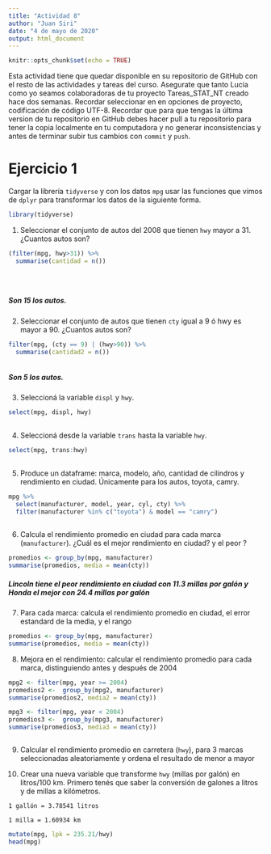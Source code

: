```yaml
---
title: "Actividad 8"
author: "Juan Siri"
date: "4 de mayo de 2020"
output: html_document
---
```


```r
knitr::opts_chunk$set(echo = TRUE)
```

Esta actividad tiene que quedar disponible en su repositorio de GitHub con el resto de las actividades y tareas del curso. Asegurate que tanto Lucía como yo seamos colaboradoras de tu proyecto Tareas_STAT_NT creado hace dos semanas.
Recordar seleccionar en en opciones de proyecto, codificación de código UTF-8.
Recordar que para que tengas la última version de tu repositorio en GitHub debes hacer pull a tu repositorio para tener la copia localmente en tu computadora y no generar inconsistencias y antes de terminar subir tus cambios con `commit` y `push`.




# Ejercicio 1
Cargar la librería `tidyverse` y con los datos `mpg` usar las funciones que vimos de `dplyr` para  transformar los datos de la siguiente forma. 

```r
library(tidyverse)

```
1. Seleccionar el conjunto de autos del 2008 que tienen `hwy` mayor a 31.
¿Cuantos autos son?

```r

(filter(mpg, hwy>31)) %>% 
  summarise(cantidad = n())





```
##### Son 15 los autos.




2. Seleccionar el conjunto de autos que tienen `cty` igual a 9 ó hwy es mayor a 90. ¿Cuantos autos son?

```r

filter(mpg, (cty == 9) | (hwy>90)) %>%
  summarise(cantidad2 = n())



```
##### Son 5 los autos.

3. Seleccioná la variable `displ` y `hwy`.



```r
select(mpg, displ, hwy)
       
```




4. Seleccioná desde la variable `trans` hasta la variable `hwy`.

```r
select(mpg, trans:hwy)
       
```

5. Produce un dataframe: marca, modelo, año, cantidad de cilindros y rendimiento en ciudad. Únicamente para los autos, toyota, camry.


```r
mpg %>%
  select(manufacturer, model, year, cyl, cty) %>%
  filter(manufacturer %in% c("toyota") & model == "camry")
         
```


6. Calcula el rendimiento promedio en ciudad para cada marca (`manufacturer`). ¿Cuál es el mejor rendimiento en ciudad? y el peor ?  


```r
promedios <- group_by(mpg, manufacturer)
summarise(promedios, media = mean(cty))
```
##### Lincoln tiene el peor rendimiento en ciudad con 11.3 millas por galón y Honda el mejor con 24.4 millas por galón

7. Para cada marca: calcula el rendimiento promedio en ciudad, el error estandard de la media, y el rango


```r
promedios <- group_by(mpg, manufacturer)
summarise(promedios, media = mean(cty))
```

8. Mejora en el rendimiento: calcular el rendimiento promedio para cada marca, distinguiendo antes y después de 2004


```r

mpg2 <- filter(mpg, year >= 2004)
promedios2 <-  group_by(mpg2, manufacturer)
summarise(promedios2, media2 = mean(cty))

mpg3 <- filter(mpg, year < 2004)
promedios3 <-  group_by(mpg3, manufacturer)
summarise(promedios3, media3 = mean(cty))



```


9. Calcular el rendimiento promedio en carretera (`hwy`), para 3 marcas seleccionadas aleatoriamente y ordena el resultado de menor a mayor



10. Crear una nueva variable que transforme  `hwy` (millas por galón) en litros/100 km.
Primero tenés que saber la conversión de galones a litros y de millas a kilómetros.

`1 gallón = 3.78541 litros`

`1 milla = 1.60934 km`

```r

mutate(mpg, lpk = 235.21/hwy)
head(mpg)
  

```



